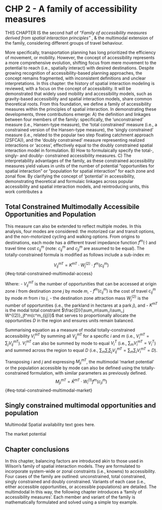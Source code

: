 # CHP 2 - A family of accessibility measures 

<!-- Required to number equations in HTML files -->
<script type="text/x-mathjax-config">
MathJax.Hub.Config({
  TeX: { equationNumbers: { autoNumber: "AMS" } }
});
</script>

THIS CHAPTER IS the second half of _"Family of accessibility measures derived from spatial interaction principles"_ , & the multimodal extension of the family, considering different groups of travel behaviour. 

More specifically, transportation planning has long prioritized the efficiency of movement, or mobility. However, the concept of accessibility represents a more comprehensive evolution, shifting focus from mere movement to the potential to reach (i.e., spatially interact) with desired destinations. Despite growing recognition of accessibility-based planning approaches, the concept remains fragmented, with inconsistent definitions and unclear interpretations. In this chapter: the history of spatial interaction modeling is reviewed, with a focus on the concept of accessibility. It will be demonstrated that widely used mobility and accessibility models, such as gravity-based accessibility and spatial interaction models, share common theoretical roots. From this foundation, we define a family of accessibility measures within the principles of spatial interaction. In demonstrating these developments, three contributions emerge: A) the definition and linkages between four members of the family: specifically, the 'unconstrained' measure (i.e., Hansen-type measure), the 'total constrained' measure  (i.e., a constrained version of the Hansen-type measure), the 'singly constrained' measure (i.e., related to the popular two step floating catchment approach (2SFCA)), and the 'doubly constrained' measure representing realized interactions or 'access', effectively equal to the doubly constrained spatial interaction model in formulation. B) How to formulaically specify the total-, singly- and doubly- constrained accessibility measures. C) The interpretability advantages of the family, as these constrained accessibility measures yield values in units of the number of potential "opportunities for spatial interaction" or "population for spatial interaction" for each zone and zonal flow. By clarifying the concept of 'potential' in accessibility, demonstrating theoretical and formulaic linkages across popular accessibility and spatial interaction models, and reintroducing units, this work contributes a 


## Total Constrained Multimodally Accessibile Opportunities and Population

This measure can also be extended to reflect multiple modes. In this analysis, four modes are considered: the motorized car and transit options, and the non-motorized cycling and walking options. From origins to destinations, each mode has a different travel impedance function $f^m(\cdot)$ and travel time cost $c^m_{ij}$ (note: $c^m_{ij}$ and $c^m_{ji}$ are assumed to be equal). The totally-constrained formula is modified as follows include a sub-index $m$: 

$$
V^{mT}_{ij} = K^{mT} \cdot W_j^{(2)} \cdot f^m(c^m_{ij})
$${#eq-total-constrained-multimodal-access}

Where:
- $V^{mT}_{ij}$ is the number of opportunities that can be accessed at origin zone $i$ from destination zone $j$ by mode $m$, 
- $f^m(c^m_{ij})$ is the cost of travel $c^m_{ij}$ by mode $m$ from $i$ to $j$, 
- the destination zone attraction mass $W_j^{(2)}$ is the number of opportunities (i.e., the parkland in hectares at a park $j$), and 
- $K^{mT}$ is the modal total constraint $\frac{D}{\sum_m\sum_i\sum_j W^{(2)}_jf^m(c^m_{ij})}$ that serves to proportionally allocate the opportunities $D$ in the region and ensures units remain balanced.

Summarising equation \ref{eq:total-constrained-multimodal-access} as a measure of modal totally-constrained accessibility $V^{mT}_i$ by summing all $V^{mT}_{ij}$ for a specific $i$ and $m$ (i.e., $V^{mT}_i = \sum_j V^{mT}_{ij}$). $V^{mT}_i$ can also be summed by mode to equal $V^{T}_i$ (i.e., $\sum_m V^{mT}_i = V^{T}_i$) and summed across the region to equal $D$ (i.e., $\sum_m\sum_i\sum_j V^{mT}_{ij} = \sum_m\sum_i V^{mT}_{i} = D$).

Transposing $i$ and $j$ and expressing $M^{mT}_{ji}$, the multimodal 'market potential' or the population accessible by mode can also be defined using the totally-constrained formulation, with similar parameters as previously defined.
$$
M^{mT}_{ji} = \hat K^{mT} \cdot W_i^{(1)} f^m(c^m_{ji})
$$ {#eq-total-constrained-multimodal-market}

## Singly constrained multimodal opportunities and population

Multimodal Spatial availability text goes here.

The market potential


## Chapter conclusions
In this chapter, balancing factors are introduced akin to those used in Wilson's family of spatial interaction models. They are formulated to incorporate system-wide or zonal constraints (i.e., knowns) to accessibility. Four cases of the family are outlined: unconstrained, total constrained, singly constrained and doubly constrained. Variants of each case (i.e., either accessible opportunities, or accessible populations) are detailed. The multimdodal In this way, the following chapter introduces a 'family of accessibility measures'. Each member and variant of the family is mathematically formulated and solved using a simple toy example.
